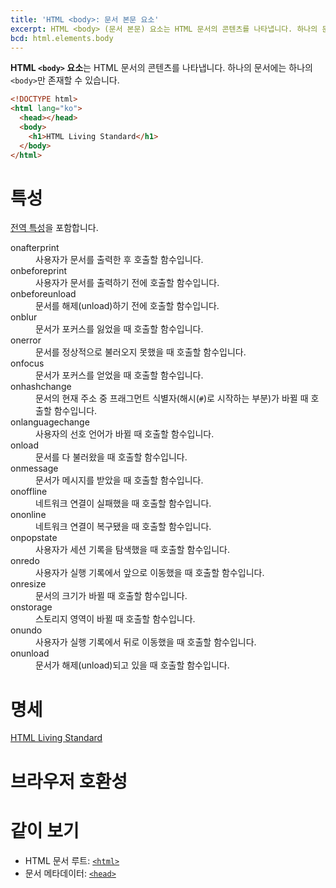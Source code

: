 ```yaml
---
title: 'HTML <body>: 문서 본문 요소'
excerpt: HTML <body> (문서 본문) 요소는 HTML 문서의 콘텐츠를 나타냅니다. 하나의 문서에는 하나의 <body>만 존재할 수 있습니다.
bcd: html.elements.body
---
```


**HTML `<body>` 요소**는 HTML 문서의 콘텐츠를 나타냅니다. 하나의 문서에는 하나의 `<body>`만 존재할 수 있습니다.

```html
<!DOCTYPE html>
<html lang="ko">
  <head></head>
  <body>
    <h1>HTML Living Standard</h1>
  </body>
</html>
```

# 특성

[전역 특성](/docs/Web/HTML/Global_attributes)을 포함합니다.

<dl>
  <Term>onafterprint</Term>
  <dd>사용자가 문서를 출력한 후 호출할 함수입니다.</dd>
  <Term>onbeforeprint</Term>
  <dd>사용자가 문서를 출력하기 전에 호출할 함수입니다.</dd>
  <Term>onbeforeunload</Term>
  <dd>문서를 해제(unload)하기 전에 호출할 함수입니다.</dd>
  <Term>onblur</Term>
  <dd>문서가 포커스를 잃었을 때 호출할 함수입니다.</dd>
  <Term>onerror</Term>
  <dd>문서를 정상적으로 불러오지 못했을 때 호출할 함수입니다.</dd>
  <Term>onfocus</Term>
  <dd>문서가 포커스를 얻었을 때 호출할 함수입니다.</dd>
  <Term>onhashchange</Term>
  <dd>
    문서의 현재 주소 중 프래그먼트 식별자(해시(<code>#</code>)로 시작하는 부분)가 바뀔 때 호출할 함수입니다.
  </dd>
  <Term experimental={true}>onlanguagechange</Term>
  <dd>사용자의 선호 언어가 바뀔 때 호출할 함수입니다.</dd>
  <Term>onload</Term>
  <dd>문서를 다 불러왔을 때 호출할 함수입니다.</dd>
  <Term>onmessage</Term>
  <dd>문서가 메시지를 받았을 때 호출할 함수입니다.</dd>
  <Term>onoffline</Term>
  <dd>네트워크 연결이 실패했을 때 호출할 함수입니다.</dd>
  <Term>ononline</Term>
  <dd>네트워크 연결이 복구됐을 때 호출할 함수입니다.</dd>
  <Term>onpopstate</Term>
  <dd>사용자가 세션 기록을 탐색했을 때 호출할 함수입니다.</dd>
  <Term>onredo</Term>
  <dd>사용자가 실행 기록에서 앞으로 이동했을 때 호출할 함수입니다.</dd>
  <Term>onresize</Term>
  <dd>문서의 크기가 바뀔 때 호출할 함수입니다.</dd>
  <Term>onstorage</Term>
  <dd>스토리지 영역이 바뀔 때 호출할 함수입니다.</dd>
  <Term>onundo</Term>
  <dd>사용자가 실행 기록에서 뒤로 이동했을 때 호출할 함수입니다.</dd>
  <Term>onunload</Term>
  <dd>문서가 해제(unload)되고 있을 때 호출할 함수입니다.</dd>
</dl>

# 명세

[HTML Living Standard](https://html.spec.whatwg.org/multipage/semantics.html#the-body-element)

# 브라우저 호환성

<BrowserCompat data={bcd} />

# 같이 보기

- HTML 문서 루트: [`<html>`](./html)
- 문서 메타데이터: [`<head>`](./head)
